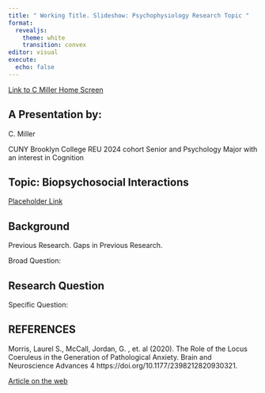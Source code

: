 ```yaml
---
title: " Working Title. Slideshow: Psychophysiology Research Topic "
format:
  revealjs:
    theme: white
    transition: convex
editor: visual
execute:
  echo: false
---
```


[Link to C Miller Home Screen](https://miller-c-r.github.io/cm_nsf_reu_didactics/)

## A Presentation by:

C. Miller

CUNY Brooklyn College REU 2024 cohort Senior and Psychology Major with an interest in Cognition

## Topic: Biopsychosocial Interactions



[Placeholder Link](place_holder.docx) 

## Background

Previous Research.
Gaps in Previous Research.



Broad Question:


## Research Question

Specific Question: 

## REFERENCES {.scrollable}

Morris, Laurel S., McCall, Jordan, G. , et. al (2020). The Role of the Locus Coeruleus in the Generation of Pathological Anxiety. Brain and Neuroscience Advances 4 https://doi.org/10.1177/2398212820930321.

[Article on the web](https://journals.sagepub.com/doi/10.1177/2398212820930321)

